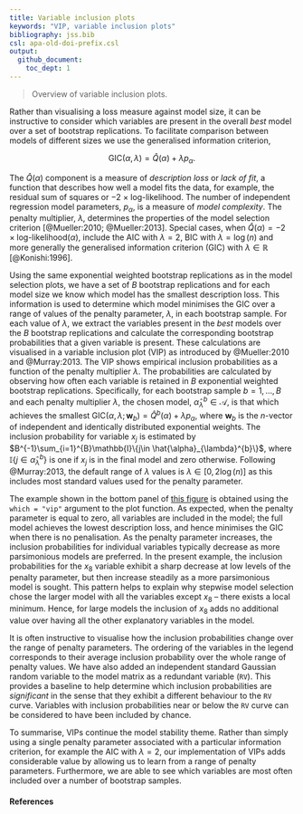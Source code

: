 ```yaml
---
title: Variable inclusion plots
keywords: "VIP, variable inclusion plots"
bibliography: jss.bib
csl: apa-old-doi-prefix.csl
output: 
  github_document:
    toc_dept: 1
---
```


> Overview of variable inclusion plots.

Rather than visualising a loss measure against model size, it can be instructive to consider which variables are present in the overall _best_ model over a set of bootstrap replications.  To facilitate comparison between models of different sizes we use the generalised information criterion, 

$$\textrm{GIC}(\alpha,\lambda) = \hat{Q}(\alpha) + \lambda p_{\alpha}.$$

The $\hat{Q}(\alpha)$ component is a measure of _description loss_ or _lack of fit_, a function that describes how well a model fits the data, for example, the residual sum of squares or $-2~\times~\text{log-likelihood}$. The number of independent regression model parameters, $p_{\alpha}$, is a measure of _model complexity_. The penalty multiplier, $\lambda$, determines the properties of the model selection criterion [@Mueller:2010; @Mueller:2013]. Special cases, when $\hat{Q}(\alpha)=-2\times\text{log-likelihood}(\alpha)$, include the AIC with $\lambda=2$, BIC with $\lambda=\log(n)$ and more generally the generalised information criterion (GIC) with $\lambda\in\mathbb{R}$ [@Konishi:1996].

Using the same exponential weighted bootstrap replications as in the model selection plots, we have a set of $B$ bootstrap replications and for each model size we know which model has the smallest description loss.   This information is used to determine which model minimises the GIC over a range of values of the penalty parameter, $\lambda$, in each bootstrap sample.  For each value of $\lambda$, we extract the variables present in the _best_ models over the $B$ bootstrap replications and calculate the corresponding bootstrap probabilities that a given variable is present.  These calculations are visualised in a variable inclusion plot (VIP) as introduced by @Mueller:2010 and @Murray:2013. The VIP shows empirical inclusion probabilities as a function of the penalty multiplier $\lambda$. The probabilities are calculated by observing how often each variable is retained in $B$ exponential weighted bootstrap replications.  Specifically, for each bootstrap sample $b=1,\ldots,B$ and each penalty multiplier $\lambda$, the chosen model, $\hat{\alpha}_{\lambda}^{b}\in \mathcal{A}$, is that which achieves the smallest $\textrm{GIC}(\alpha,\lambda;\mathbf{w}_b) = \hat{Q}^b(\alpha)+\lambda p_{\alpha}$, where $\mathbf{w}_b$ is the $n$-vector of independent and identically distributed exponential weights. The inclusion probability for variable $x_{j}$ is estimated by $B^{-1}\sum_{i=1}^{B}\mathbb{I}\{j\in \hat{\alpha}_{\lambda}^{b}\}$, where $\mathbb{I}\{j\in \hat{\alpha}_{\lambda}^{b}\}$ is one if $x_{j}$ is in the final model and zero otherwise.  Following @Murray:2013, the default range of $\lambda$ values is $\lambda\in[0,2\log(n)]$ as this includes most standard values used for the penalty parameter.

The example shown in the bottom panel of [this figure](msp#fig:plotvis) is obtained using the `which = "vip"` argument to the plot function.  As expected, when the penalty parameter is equal to zero, all variables are included in the model;  the full model achieves the lowest description loss, and hence minimises the GIC when there is no penalisation.  As the penalty parameter increases, the inclusion probabilities for individual variables typically decrease as more parsimonious models are preferred.  In the present example, the inclusion probabilities for the $x_8$ variable exhibit a sharp decrease at low levels of the penalty parameter, but then increase steadily as a more parsimonious model is sought.  This pattern helps to explain why stepwise model selection chose the larger model with all the variables except $x_8$ -- there exists a local minimum.  Hence, for large models the inclusion of $x_8$ adds no additional value over having all the other explanatory variables in the model.

It is often instructive to visualise how the inclusion probabilities change over the range of penalty parameters.  The ordering of the variables in the legend corresponds to their average inclusion probability over the whole range of penalty values.  We have also added an independent standard Gaussian random variable to the model matrix as a redundant variable (`RV`).  This provides a baseline to help determine which inclusion probabilities are _significant_ in the sense that they exhibit a different behaviour to the `RV` curve.  Variables with inclusion probabilities near or below the `RV` curve can be considered to have been included by chance.  

To summarise, VIPs continue the model stability theme. Rather than simply using a single penalty parameter associated with a particular information criterion, for example the AIC with $\lambda=2$, our implementation of VIPs adds considerable value by allowing us to learn from a range of penalty parameters.  Furthermore, we are able to see which variables are most often included over a number of bootstrap samples. 

#### References
